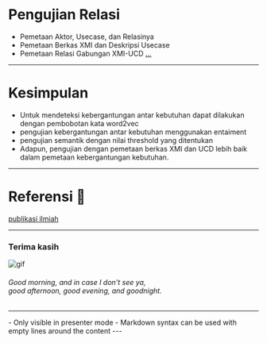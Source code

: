 
# Pengujian Relasi
- Pemetaan Aktor, Usecase, dan Relasinya
- Pemetaan Berkas XMI dan Deskripsi Usecase
- Pemetaan Relasi Gabungan XMI-UCD [...](https://docs.google.com/presentation/d/1Kg4DxQiV2NNXTzUH_kgJb3Ev2fkzqCArpXJnJrtt2tE/edit?usp=sharing)
---

# Kesimpulan

<ul>
  <Appear>
    <li>Untuk mendeteksi kebergantungan antar kebutuhan dapat dilakukan dengan pembobotan kata word2vec</li>
    <li>pengujian kebergantungan antar kebutuhan menggunakan entaiment</li>
    <li>pengujian semantik dengan nilai threshold yang ditentukan</li>
    <li>Adapun, pengujian dengan pemetaan berkas XMI dan UCD lebih baik dalam pemetaan kebergantungan kebutuhan.</li>
  </Appear>
</ul>

---

# Referensi 🔖

[publikasi ilmiah](https://ieeexplore.ieee.org/document/9315489)


---
### Terima kasih

![gif](https://media.giphy.com/media/VGHtpsS3UJNRK/giphy.gif)
###### Good morning, and in case I don't see ya, <br /> good afternoon, good evening, and goodnight.

---
<Notes>
- Only visible in presenter mode
- Markdown syntax can be used with empty lines around the content
</Notes>
---
